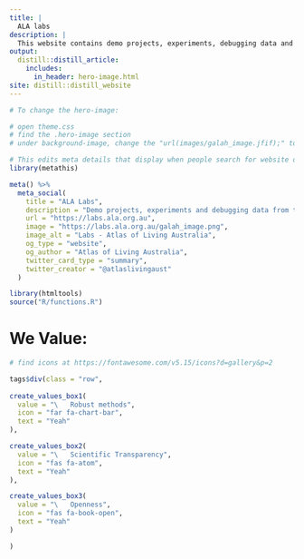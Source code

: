 ```yaml
---
title: |
  ALA labs
description: |
  This website contains demo projects, experiments, debugging data and so on from the [Atlas of Living Australia (ALA)](https://ala.org.au/). It also highlights the impact of ALA data on ecology and biodiversity research.
output: 
  distill::distill_article:
    includes:
      in_header: hero-image.html
site: distill::distill_website
---
```


```r
# To change the hero-image:

# open theme.css
# find the .hero-image section
# under background-image, change the "url(images/galah_image.jfif);" to a another image url
```

```r
# This edits meta details that display when people search for website on search engines
library(metathis)

meta() %>%
  meta_social(
    title = "ALA Labs",
    description = "Demo projects, experiments and debugging data from the Atlas of Living Australia",
    url = "https://labs.ala.org.au",
    image = "https://labs.ala.org.au/galah_image.png",
    image_alt = "Labs - Atlas of Living Australia",
    og_type = "website",
    og_author = "Atlas of Living Australia",
    twitter_card_type = "summary",
    twitter_creator = "@atlaslivingaust"
  )
```

```r
library(htmltools)
source("R/functions.R")
```

# We Value:

```r
# find icons at https://fontawesome.com/v5.15/icons?d=gallery&p=2

tags$div(class = "row",
         
create_values_box1(
  value = "\   Robust methods",
  icon = "far fa-chart-bar",
  text = "Yeah"
),

create_values_box2(
  value = "\   Scientific Transparency",
  icon = "fas fa-atom",
  text = "Yeah"
),

create_values_box3(
  value = "\   Openness",
  icon = "fas fa-book-open",
  text = "Yeah"
)

)
```

